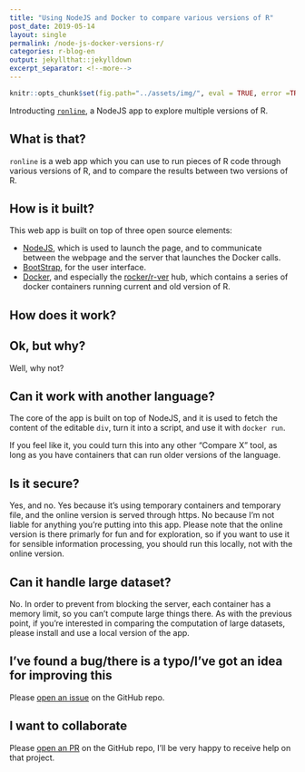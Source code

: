 ```yaml
---
title: "Using NodeJS and Docker to compare various versions of R"
post_date: 2019-05-14
layout: single
permalink: /node-js-docker-versions-r/
categories: r-blog-en
output: jekyllthat::jekylldown
excerpt_separator: <!--more-->
---
```


```r
knitr::opts_chunk$set(fig.path="../assets/img/", eval = TRUE, error =TRUE)
```

Introducting [`ronline`](https://srv.colinfay.me/r-online), a NodeJS app to explore multiple versions of R.

## What is that? 

`ronline` is a web app which you can use to run pieces of R code through various versions of R, and to compare the results between two versions of R. 

## How is it built?

This web app is built on top of three open source elements:

+ [NodeJS](https://nodejs.org/en/), which is used to launch the page, and to communicate between the webpage and the server that launches the Docker calls. 
+ [BootStrap](https://getbootstrap.com/), for the user interface. 
+ [Docker](https://www.docker.com/), and especially the [rocker/r-ver](https://github.com/rocker-org/rocker-versioned) hub, which contains a series of docker containers running current and old version of R. 

## How does it work? 


## Ok, but why?

Well, why not? 

## Can it work with another language?

The core of the app is built on top of NodeJS, and it is used to fetch the content of the editable `div`, turn it into a script, and use it with `docker run`. 

If you feel like it, you could turn this into any other "Compare X" tool, as long as you have containers that can run older versions of the language. 

## Is it secure?

Yes, and no. Yes because it's using temporary containers and temporary file, and the online version is served through https. No because I'm not liable for anything you're putting into this app. Please note that the online version is there primarly for fun and for exploration, so if you want to use it for sensible information processing, you should run this locally, not with the online version. 

## Can it handle large dataset?

No. In order to prevent from blocking the server, each container has a memory limit, so you can't compute large things there. As with the previous point, if you're interested in comparing the computation of large datasets, please install and use a local version of the app. 

## I've found a bug/there is a typo/I've got an idea for improving this

Please [open an issue](https://github.com/ColinFay/ronline/issues) on the GitHub repo. 

## I want to collaborate

Please [open an PR](https://github.com/ColinFay/ronline/pulls) on the GitHub repo, I'll be very happy to receive help on that project.